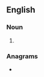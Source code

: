 ==English==

===Noun===
{{head|en|noun plural form}}

# {{plural of|Aventine|lang=en}}

===Anagrams===
* {{anagrams|en|a=aeeinnstv|Venetians}}